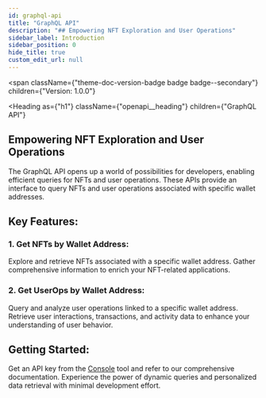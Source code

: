 ```yaml
---
id: graphql-api
title: "GraphQL API"
description: "## Empowering NFT Exploration and User Operations"
sidebar_label: Introduction
sidebar_position: 0
hide_title: true
custom_edit_url: null
---
```



<span
  className={"theme-doc-version-badge badge badge--secondary"}
  children={"Version: 1.0.0"}
>
</span>

<Heading
  as={"h1"}
  className={"openapi__heading"}
  children={"GraphQL API"}
>
</Heading>



## Empowering NFT Exploration and User Operations
The GraphQL API opens up a world of possibilities for developers, enabling efficient queries for NFTs and user operations. These APIs provide an interface to query NFTs and user operations associated with specific wallet addresses.
## Key Features:
### 1. Get NFTs by Wallet Address:
  Explore and retrieve NFTs associated with a specific wallet address. Gather comprehensive information to enrich your NFT-related applications.

### 2. Get UserOps by Wallet Address:
  Query and analyze user operations linked to a specific wallet address. Retrieve user interactions, transactions, and activity data to enhance your understanding of user behavior.

## Getting Started:
Get an API key from the [Console](https://console.fuse.io/build) tool and refer to our comprehensive documentation. Experience the power of dynamic queries and personalized data retrieval with minimal development effort.



      